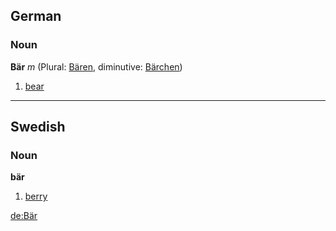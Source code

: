 ==German==
===Noun===
'''Bär''' ''m'' (Plural: [[Bären]], diminutive: [[Bärchen]])

#[[bear]]

----
==Swedish==
===Noun===
'''bär'''

#[[berry]]

[[de:Bär]]